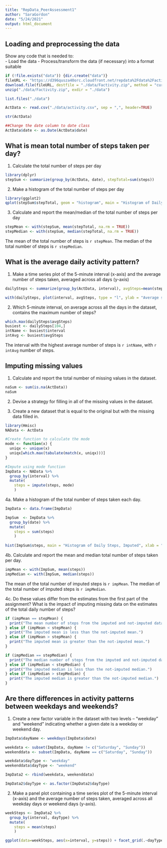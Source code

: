 ```yaml
---
title: "RepData_PeerAssessment1"
author: "SaraGordon"
date: "5/24/2021"
output: html_document
---
```


## Loading and preprocessing the data
Show any code that is needed to:  
- Load the data 
- Process/transform the data (if necessary) into a format suitable

```r
if (!file.exists("data")) {dir.create("data")}
fileURL <- "https://d396qusza40orc.cloudfront.net/repdata%2Fdata%2Factivity.zip"
download.file(fileURL, destfile = "./data/Factivity.zip", method = "curl")
unzip("./data/Factivity.zip", exdir = "./data")

list.files("./data")

ActData <- read.csv("./data/activity.csv", sep = ",", header=TRUE)

str(ActData)

##Change the date column to date class
ActData$date <- as.Date(ActData$date)
```

## What is mean total number of steps taken per day?
1. Calculate the total number of steps per day

```r
library(dplyr)
stepSum <- summarize(group_by(ActData, date), stepTotal=sum(steps))
```

2. Make a histogram of the total number of steps per day

```r
library(ggplot2)
qplot(stepSum$stepTotal, geom = "histogram", main = "Histogram of Daily Steps", xlab = "Total steps per day")
```

3. Calculate and report the mean/median of the total number of steps per day

```r
stepMean <- with(stepSum, mean(stepTotal, na.rm = TRUE))
stepMedian <- with(stepSum, median(stepTotal, na.rm = TRUE))
```

The mean of the total number of steps is `r stepMean`.
The median of the total number of steps is `r stepMedian`.

## What is the average daily activity pattern?
1. Make a time series plot of the 5-minute interval (x-axis) and the average number of steps taken, averaged across all days (y-axis)

```r
dailySteps <- summarize(group_by(ActData, interval), avgSteps=mean(steps, na.rm=TRUE))

with(dailySteps, plot(interval, avgSteps, type = "l", ylab = "Average steps", xlab = "Five-minute interval"))
```

2. Which 5-minute interval, on average across all the days in the dataset, contains the maximum number of steps?

```r
which.max(dailySteps$avgSteps)
busiest <- dailySteps[104,]
intName <- busiest$interval
intAvg <- busiest$avgSteps
```

The interval with the highest average number of steps is `r intName`, with `r intAvg` number of steps.

## Imputing missing values
1. Calculate and report the total number of missing values in the dataset.

```r
naSum <- sum(is.na(ActData))
naSum
```

2. Devise a strategy for filling in all of the missing values in the dataset. 

3. Create a new dataset that is equal to the original but with the missing data filled in.

```r
library(Hmisc)
NAData <- ActData

#Create function to calculate the mode
mode <- function(x) {
  uniqx <- unique(x)
  uniqx[which.max(tabulate(match(x, uniqx)))]
}

#Impute using mode function
ImpData <- NAData %>%
  group_by(interval) %>%
  mutate(
    steps = impute(steps, mode)
    )
```


4a. Make a histogram of the total number of steps taken each day.
```r
ImpData <- data.frame(ImpData)

ImpSum  <- ImpData %>%
  group_by(date) %>%
  mutate(
    steps = sum(steps)
    )
    
hist(ImpSum$steps, main = "Histogram of Daily Steps, Imputed", xlab = "Total steps per day")

```


4b. Calculate and report the mean and median total number of steps taken per day. 
```r
impMean <- with(ImpSum, mean(steps))
impMedian <- with(ImpSum, median(steps))
```

The mean of the total number of imputed steps is `r impMean`.
The median of the total number of imputed steps is `r impMedian`.


4c. Do these values differ from the estimates from the first part of the assignment? What is the impact of imputing missing data on the estimates of the total daily number of steps?

```r
if (impMean == stepMean) {
  print("The mean number of steps from the imputed and not-imputed datasets is the same.")
} else if (impMean < stepMean) {
  print("The imputed mean is less than the not-imputed mean.")
} else if (impMean > stepMean) {
  print("The imputed mean is greater than the not-imputed mean.")
}

if (impMedian == stepMedian) {
  print("The median number of steps from the imputed and not-imputed datasets is the same.")
} else if (impMedian < stepMedian) {
  print("The imputed median is less than the not-imputed median.")
} else if (impMedian > stepMedian) {
  print("The imputed median is greater than the not-imputed median.")
}

```

## Are there differences in activity patterns between weekdays and weekends?
1. Create a new factor variable in the dataset with two levels – “weekday” and “weekend” indicating whether a given date is a weekday or weekend day.

```r
ImpData$dayName <- weekdays(ImpData$date)

weekdata <- subset(ImpData, dayName != c("Saturday", "Sunday"))
weekenddata <- subset(ImpData, dayName == c("Saturday", "Sunday"))

weekdata$dayType <- "weekday"
weekenddata$dayType <- "weekend"

ImpData2 <- rbind(weekdata, weekenddata)

ImpData2$dayType <- as.factor(ImpData2$dayType)
```


2. Make a panel plot containing a time series plot of the 5-minute interval (x-axis) and the average number of steps taken, averaged across all weekday days or weekend days (y-axis). 

```r
weekSteps <- ImpData2 %>%
  group_by(interval, dayType) %>%
  mutate(
    steps = mean(steps)
    )

ggplot(data=weekSteps, aes(x=interval, y=steps)) + facet_grid(.~dayType) + geom_line() + labs(title = "Average Steps, Weekday vs Weekend") + labs(x = "Time of Day") + labs(y = "Total Steps") + guides(fill=FALSE)

```
